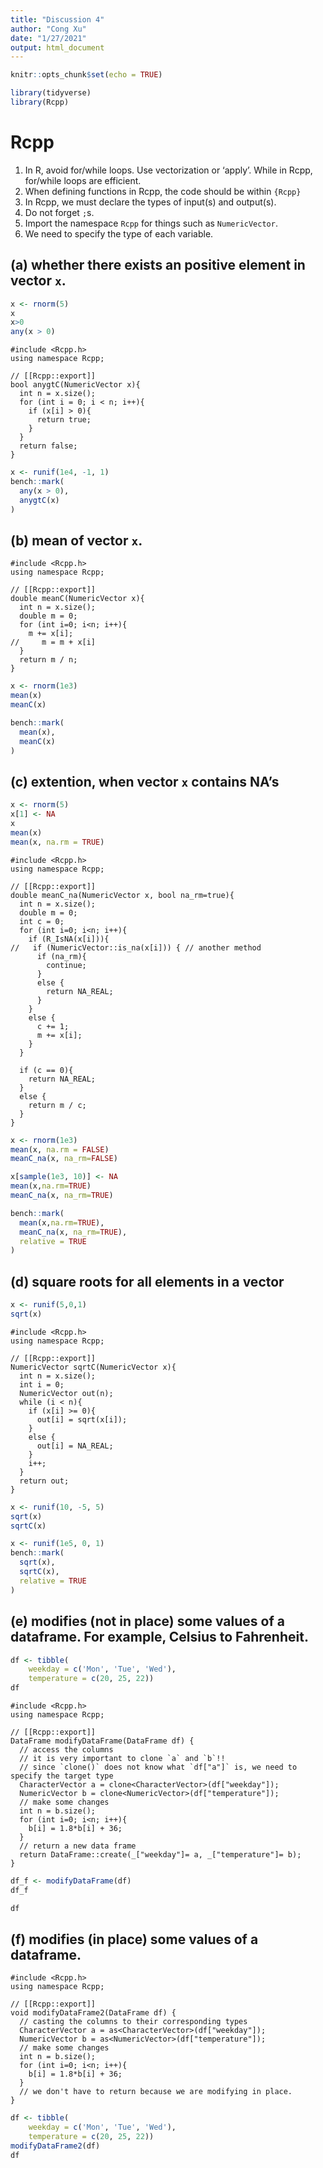 ```yaml
---
title: "Discussion 4"
author: "Cong Xu"
date: "1/27/2021"
output: html_document
---
```


```r
knitr::opts_chunk$set(echo = TRUE)
```

```r
library(tidyverse)
library(Rcpp)
```

# Rcpp

1. In R, avoid for/while loops. Use vectorization or 'apply'. While in Rcpp, for/while loops are efficient.
2. When defining functions in Rcpp, the code should be within `{Rcpp}`
3. In Rcpp, we must declare the types of input(s) and output(s).
4. Do not forget `;`s.
5. Import the namespace `Rcpp` for things such as `NumericVector`.
6. We need to specify the type of each variable.


## (a) whether there exists an positive element in vector `x`.

```r
x <- rnorm(5)
x
x>0
any(x > 0)
```

```Rcpp
#include <Rcpp.h>
using namespace Rcpp;

// [[Rcpp::export]]
bool anygtC(NumericVector x){
  int n = x.size();
  for (int i = 0; i < n; i++){
    if (x[i] > 0){
      return true;
    }
  }
  return false;
}
```

```r
x <- runif(1e4, -1, 1)
bench::mark(
  any(x > 0),
  anygtC(x)
)
```


## (b) mean of vector `x`.

```Rcpp
#include <Rcpp.h>
using namespace Rcpp;

// [[Rcpp::export]]
double meanC(NumericVector x){
  int n = x.size();
  double m = 0;
  for (int i=0; i<n; i++){
    m += x[i];
//     m = m + x[i]
  }
  return m / n;
}
```

```r
x <- rnorm(1e3)
mean(x)
meanC(x)
```

```r
bench::mark(
  mean(x),
  meanC(x)
)
```


## (c) extention, when vector `x` contains NA's

```r
x <- rnorm(5)
x[1] <- NA
x
mean(x)
mean(x, na.rm = TRUE)
```

```Rcpp
#include <Rcpp.h>
using namespace Rcpp;

// [[Rcpp::export]]
double meanC_na(NumericVector x, bool na_rm=true){
  int n = x.size();
  double m = 0;
  int c = 0;
  for (int i=0; i<n; i++){
    if (R_IsNA(x[i])){
//   if (NumericVector::is_na(x[i])) { // another method
      if (na_rm){
        continue;
      }
      else {
        return NA_REAL;
      }
    }
    else {
      c += 1;
      m += x[i];
    }
  }
  
  if (c == 0){
    return NA_REAL;
  }
  else {
    return m / c;
  }
}
```


```r
x <- rnorm(1e3)
mean(x, na.rm = FALSE)
meanC_na(x, na_rm=FALSE)
```

```r
x[sample(1e3, 10)] <- NA
mean(x,na.rm=TRUE)
meanC_na(x, na_rm=TRUE)
```

```r
bench::mark(
  mean(x,na.rm=TRUE), 
  meanC_na(x, na_rm=TRUE),
  relative = TRUE
)
```


## (d) square roots for all elements in a vector

```r
x <- runif(5,0,1)
sqrt(x)
```

```Rcpp
#include <Rcpp.h>
using namespace Rcpp;

// [[Rcpp::export]]
NumericVector sqrtC(NumericVector x){
  int n = x.size();
  int i = 0;
  NumericVector out(n);
  while (i < n){
    if (x[i] >= 0){
      out[i] = sqrt(x[i]);
    }
    else {
      out[i] = NA_REAL;
    }
    i++;
  }
  return out;
}
```

```r
x <- runif(10, -5, 5)
sqrt(x)
sqrtC(x)
```

```r
x <- runif(1e5, 0, 1)
bench::mark(
  sqrt(x),
  sqrtC(x),
  relative = TRUE
)
```


## (e) modifies (not in place) some values of a dataframe. For example, Celsius to Fahrenheit.

```r
df <- tibble(
    weekday = c('Mon', 'Tue', 'Wed'),
    temperature = c(20, 25, 22))
df
```

```Rcpp
#include <Rcpp.h>
using namespace Rcpp;

// [[Rcpp::export]]
DataFrame modifyDataFrame(DataFrame df) {
  // access the columns
  // it is very important to clone `a` and `b`!!
  // since `clone()` does not know what `df["a"]` is, we need to specify the target type
  CharacterVector a = clone<CharacterVector>(df["weekday"]);
  NumericVector b = clone<NumericVector>(df["temperature"]);
  // make some changes
  int n = b.size();
  for (int i=0; i<n; i++){
    b[i] = 1.8*b[i] + 36;
  }
  // return a new data frame
  return DataFrame::create(_["weekday"]= a, _["temperature"]= b);
}
```

```r
df_f <- modifyDataFrame(df)
df_f
```

```r
df
```


## (f) modifies (in place) some values of a dataframe.

```Rcpp
#include <Rcpp.h>
using namespace Rcpp;

// [[Rcpp::export]]
void modifyDataFrame2(DataFrame df) {
  // casting the columns to their corresponding types
  CharacterVector a = as<CharacterVector>(df["weekday"]);
  NumericVector b = as<NumericVector>(df["temperature"]);
  // make some changes
  int n = b.size();
  for (int i=0; i<n; i++){
    b[i] = 1.8*b[i] + 36;
  }
  // we don't have to return because we are modifying in place.
}
```

```r
df <- tibble(
    weekday = c('Mon', 'Tue', 'Wed'),
    temperature = c(20, 25, 22))
modifyDataFrame2(df)
df
```

